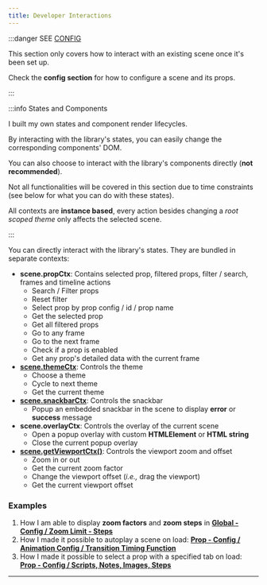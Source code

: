 ```yaml
---
title: Developer Interactions
---
```



:::danger SEE [CONFIG](../global-config)

This section only covers how to interact with an existing scene once it's been set up.

Check the **config section** for how to configure a scene and its props.

:::

:::info States and Components

I built my own states and component render lifecycles.

By interacting with the library's states, you can easily change the corresponding components' DOM.

You can also choose to interact with the library's components directly (**not recommended**).

Not all functionalities will be covered in this section due to time constraints (see below for what you can do with these states).

All contexts are **instance based**, every action besides changing a *root scoped theme* only affects the selected scene.

:::

You can directly interact with the library's states. They are bundled in separate contexts:

* **scene.propCtx**: Contains selected prop, filtered props, filter / search, frames and timeline actions
    * Search / Filter props
    * Reset filter
    * Select prop by prop config / id / prop name
    * Get the selected prop
    * Get all filtered props
    * Go to any frame
    * Go to the next frame
    * Check if a prop is enabled
    * Get any prop's detailed data with the current frame
* **[scene.themeCtx](theme-interaction)**: Controls the theme
    * Choose a theme
    * Cycle to next theme
    * Get the current theme
* **[scene.snackbarCtx](embedded-snackbar)**: Controls the snackbar
    * Popup an embedded snackbar in the scene to display **error** or **success** message
* **scene.overlayCtx**: Controls the overlay of the current scene
    * Open a popup overlay with custom **HTMLElement** or **HTML string**
    * Close the current popup overlay
* **[scene.getViewportCtx()](../global-config/viewport/viewport-zoom)**: Controls the viewport zoom and offset
    * Zoom in or out
    * Get the current zoom factor
    * Change the viewport offset (*i.e.,* drag the viewport)
    * Get the current viewport offset

### Examples

1. How I am able to display **zoom factors** and **zoom steps** in **[Global - Config / Zoom Limit - Steps](../global-config/viewport/viewport-zoom)**
2. How I made it possible to autoplay a scene on load: **[Prop - Config / Animation Config / Transition Timing Function](../prop-config/animation-config/transition-timing-function)**
3. How I made it possible to select a prop with a specified tab on load: **[Prop - Config / Scripts, Notes, Images, Steps](../prop-config/prop-dialog-properties)**

---

<DocCardList items={useCurrentSidebarCategory().items}/>